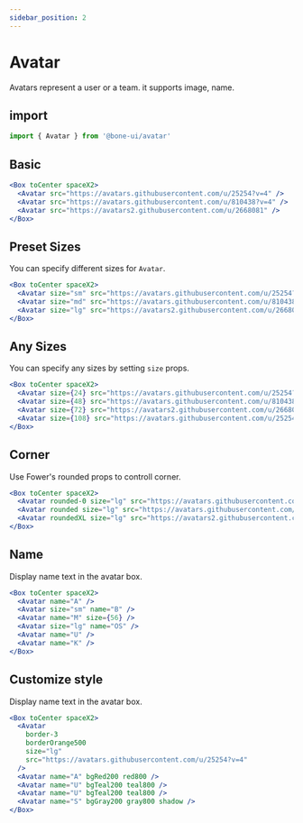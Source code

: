 ```yaml
---
sidebar_position: 2
---
```


# Avatar

Avatars represent a user or a team. it supports image, name.

## import

```jsx
import { Avatar } from '@bone-ui/avatar'
```

## Basic

```jsx live
<Box toCenter spaceX2>
  <Avatar src="https://avatars.githubusercontent.com/u/25254?v=4" />
  <Avatar src="https://avatars.githubusercontent.com/u/810438?v=4" />
  <Avatar src="https://avatars2.githubusercontent.com/u/2668081" />
</Box>
```

## Preset Sizes

You can specify different sizes for `Avatar`.

```jsx live
<Box toCenter spaceX2>
  <Avatar size="sm" src="https://avatars.githubusercontent.com/u/25254?v=4" />
  <Avatar size="md" src="https://avatars.githubusercontent.com/u/810438?v=4" />
  <Avatar size="lg" src="https://avatars2.githubusercontent.com/u/2668081" />
</Box>
```

## Any Sizes

You can specify any sizes by setting `size` props.

```jsx live
<Box toCenter spaceX2>
  <Avatar size={24} src="https://avatars.githubusercontent.com/u/25254?v=4" />
  <Avatar size={48} src="https://avatars.githubusercontent.com/u/810438?v=4" />
  <Avatar size={72} src="https://avatars2.githubusercontent.com/u/2668081" />
  <Avatar size={108} src="https://avatars.githubusercontent.com/u/25254?v=4" />
</Box>
```

## Corner

Use Fower's rounded props to controll corner.

```jsx live
<Box toCenter spaceX2>
  <Avatar rounded-0 size="lg" src="https://avatars.githubusercontent.com/u/25254?v=4" />
  <Avatar rounded size="lg" src="https://avatars.githubusercontent.com/u/810438?v=4" />
  <Avatar roundedXL size="lg" src="https://avatars2.githubusercontent.com/u/2668081" />
</Box>
```

## Name

Display name text in the avatar box.

```jsx live
<Box toCenter spaceX2>
  <Avatar name="A" />
  <Avatar size="sm" name="B" />
  <Avatar name="M" size={56} />
  <Avatar size="lg" name="OS" />
  <Avatar name="U" />
  <Avatar name="K" />
</Box>
```

## Customize style

Display name text in the avatar box.

```jsx live
<Box toCenter spaceX2>
  <Avatar
    border-3
    borderOrange500
    size="lg"
    src="https://avatars.githubusercontent.com/u/25254?v=4"
  />
  <Avatar name="A" bgRed200 red800 />
  <Avatar name="U" bgTeal200 teal800 />
  <Avatar name="U" bgTeal200 teal800 />
  <Avatar name="S" bgGray200 gray800 shadow />
</Box>
```
